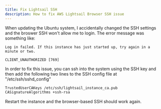 ```yaml
---
title: Fix Lightsail SSH
description: How to fix AWS Lightsail Browser SSH issue
---
```


When updating the Ubuntu system, I accidentally changed the SSH settings and the broswer SSH won't allow me to login. The error message was something like: 

```
Log in failed. If this instance has just started up, try again in a minute or two.

CLIENT_UNAUTHORIZED [769]
```

In order to fix this issue, you can ssh into the system using the SSH key and then add the following two lines to the SSH config file at "/etc/ssh/sshd_config"

```bash
TrustedUserCAKeys /etc/ssh/lightsail_instance_ca.pub
CASignatureAlgorithms +ssh-rsa
```

Restart the instance and the browser-based SSH should work again.